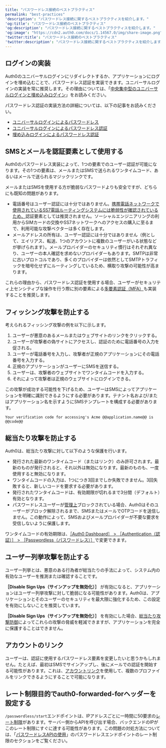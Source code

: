 ```yaml
---
title: "パスワードレス接続のベストプラクティス"
permalink: "best-practices"
'description': "パスワードレス接続に関するベストプラクティスを紹介します。"
'og:title': "パスワードレス接続のベストプラクティス"
'og:description': "パスワードレス接続に関するベストプラクティスを紹介します。"
'og:image': "https://cdn2.auth0.com/docs/1.14567.0/img/share-image.png"
'twitter:title': "パスワードレス接続のベストプラクティス"
'twitter:description': "パスワードレス接続に関するベストプラクティスを紹介します。"
---
```


## ログインの実装

Auth0のユニバーサルログインにリダイレクトするか、アプリケーションにログインを埋め込むことで、パスワードレス認証を実装できます。ユニバーサルログインの実装を常に推奨します。その理由については、「[中央集中型のユニバーサルログインと埋め込みログイン](/docs/ja-jp/authenticate/login/universal-vs-embedded-login)」をお読みください。

パスワードレス認証の実装方法の詳細については、以下の記事をお読みください。

* [ユニバーサルログインによるパスワードレス](/docs/ja-jp/authenticate/passwordless/passwordless-with-universal-login)
* [ユニバーサルログインによるパスワードレス認証](/docs/ja-jp/authenticate/passwordless/implement-login/universal-login)
* [埋め込みログインによるパスワードレス認証](/docs/ja-jp/authenticate/passwordless/implement-login/embedded-login)

## SMSとメールを認証要素として使用する

Auth0のパスワードレス実装によって、1つの要素でのユーザー認証が可能になります。その1つの要素は、メールまたはSMSで送られるワンタイムコード、あるいはメールで送られるマジックリンクです。

メールまたはSMSを使用する方が脆弱なパスワードよりも安全ですが、どちらにも既知の問題があります。

* 電話番号はユーザー認証には十分ではありません。[携帯電話ネットワークで使用されているSS7電話ルーティングシステムには脆弱性が確認されているため、](https://thehackernews.com/2017/05/ss7-vulnerability-bank-hacking.html)認証要素としては推奨されません。ソーシャルエンジニアリングの利用からSIMカードの交換やSS7ネットワークへのアクセスの購入に至るまで、利用可能な攻撃ベクターは多く存在します。
* メールアドレスの所有は、ユーザー認証には十分ではありません（例として、エイリアス、転送、1つのアカウントに複数のユーザーがいる状態などが挙げられます）。メールプロバイダーのセキュリティ慣行はそれぞれ異なり、ユーザーの本人確認を求めないプロバイダーもあります。SMTPは非常に古いプロトコルであり、多くのプロバイダーは依然としてSMTPトラフィックを暗号化せずにルーティングしているため、横取り攻撃の可能性が高まります。

これらの理由から、パスワードレス認証を使用する場合、ユーザーがセキュリティ上センシティブな操作を行う際に別の要素による[多要素認証（MFA）](/docs/ja-jp/secure/multi-factor-authentication)も実装することを推奨します。

## フィッシング攻撃を防止する

考えられるフィッシング攻撃の例を以下に示します。

1. ユーザーが悪意のあるメールまたはウェブサイトのリンクをクリックする。
2. ユーザーが攻撃者の偽サイトにアクセスし、認証のために電話番号の入力を促される。
3. ユーザーが電話番号を入力し、攻撃者が正規のアプリケーションにその電話番号を入力する。
4. 正規のアプリケーションがユーザーにSMSを送信する。
5. ユーザーは、攻撃者のウェブサイトでワンタイムコードを入力する。
6. それによって攻撃者は正規のウェブサイトにログインできる。

この攻撃が成功する可能性を下げるため、ユーザーはSMSによってアプリケーションを明確に識別できるようにする必要があります。テナント名および/またはアプリケーション名を示すようにSMSテンプレートを構成する必要があります。

```http wrap lines
Your verification code for accessing's Acme @@application.name@@ is @@code@@
```

## 総当たり攻撃を防止する

Auth0は、総当たり攻撃に対して以下のような保護を行います。

* 発行された最新のワンタイムコード（またはリンク）のみ許可されます。最新のものが発行されると、それ以外は無効になります。最新のものも、一度使用すると無効になります。
* ワンタイムコードの入力は、1つにつき3回までしか失敗できません。3回失敗すると、新しいコードを要求する必要があります。
* 発行されたワンタイムコードは、有効期限が切れるまで3分間（デフォルト）有効となります。
* パスワードレスユーザーが[管理上](/docs/ja-jp/manage-users/user-accounts/block-and-unblock-users)ブロックされている場合、Auth0はそのユーザーがブロック解除されるまで、SMSまたはメールでOTPコードを送信しません。この動作によって、SMSおよびメールプロバイダーが不要な要求を受信しないように保護します。

ワンタイムコードの有効期限は、[［Auth0 Dashboard］ > ［Authentication（認証）］ > ［Passwordless（パスワードレス）］](https://manage.auth0.com/#/connections/passwordless)で変更できます。

## ユーザー列挙攻撃を防止する

ユーザー列挙とは、悪意のある行為者が総当たりの手法によって、システム内の有効なユーザーを推測または確認することです。

**［Disable Sign Ups（サインアップを無効化）］** が有効になると、アプリケーションはユーザー列挙攻撃に対して脆弱になる可能性があります。Auth0は、アプリケーションとそのユーザーのセキュリティを最大限に強化するため、この設定を有効にしないことを推奨しています。

**［Disable Sign Ups（サインアップを無効化）］** を有効にした場合、[総当たり攻撃防御](/docs/ja-jp/secure/attack-protection/brute-force-protection)によってこれらの攻撃の脅威を軽減できますが、アプリケーションを完全に保護することはできません。

## アカウントのリンク

ユーザーは、認証に使用するパスワードレス要素を変更したいと思うかもしれません。たとえば、最初はSMSでサインアップし、後にメールでの認証を開始する可能性があります。これは、[アカウントリンク](/docs/ja-jp/manage-users/user-accounts/user-account-linking/link-user-accounts)を使用して、複数のプロファイルをリンクできるようにすることで可能になります。

## レート制限目的でauth0-forwarded-forヘッダーを設定する

`/passwordless/start`エンドポイントは、IPアドレスごとに一時間に50要求の[レート制限](/docs/ja-jp/troubleshoot/customer-support/operational-policies/rate-limit-policy)があります。サーバー側からAPIを呼び出す場合、バックエンドのIPがこのレート制限にすぐに達する可能性があります。この問題の対処方法については、「[パスワードレスAPIの使用](/docs/ja-jp/authenticate/passwordless/implement-login/embedded-login/relevant-api-endpoints)」のパスワードレスエンドポイントのレート制限のセクションをご覧ください。